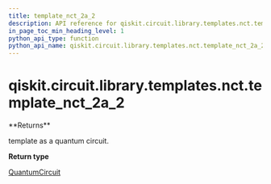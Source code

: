 ```yaml
---
title: template_nct_2a_2
description: API reference for qiskit.circuit.library.templates.nct.template_nct_2a_2
in_page_toc_min_heading_level: 1
python_api_type: function
python_api_name: qiskit.circuit.library.templates.nct.template_nct_2a_2
---
```


<span id="qiskit-circuit-library-templates-nct-template-nct-2a-2" />

# qiskit.circuit.library.templates.nct.template\_nct\_2a\_2

<Function id="qiskit.circuit.library.templates.nct.template_nct_2a_2" isDedicatedPage={true} github="https://github.com/qiskit/qiskit/tree/stable/0.19/qiskit/circuit/library/templates/nct/template_nct_2a_2.py" signature="template_nct_2a_2()">
  **Returns**

  template as a quantum circuit.

  **Return type**

  [QuantumCircuit](qiskit.circuit.QuantumCircuit "qiskit.circuit.QuantumCircuit")
</Function>

